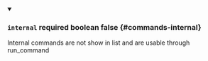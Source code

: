 
<details className="config-field" data-expandable="false" open>
<summary>

### `internal` <span className="config-field-required" data-required="false">required</span> <span className="config-field-type">boolean</span> <span className="config-field-default">false</span> <span className="config-field-enum"></span> {#commands-internal}

Internal commands are not show in list and are usable through run_command

</summary>



</details>

